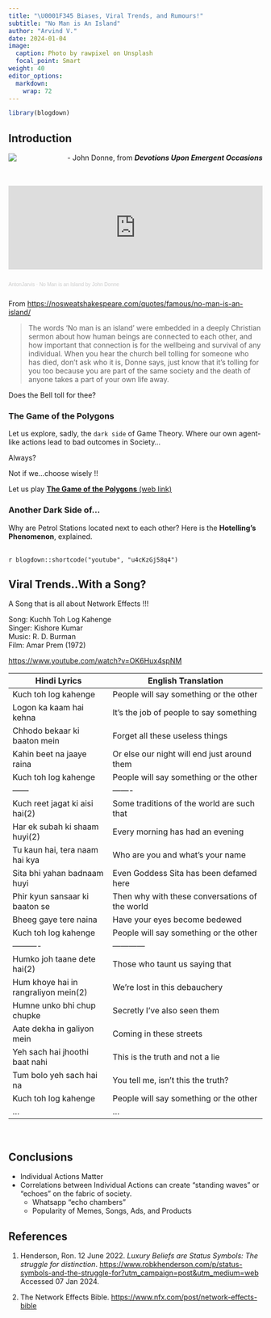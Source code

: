 ```yaml
---
title: "\U0001F345 Biases, Viral Trends, and Rumours!"
subtitle: "No Man is An Island"
author: "Arvind V."
date: 2024-01-04
image:
  caption: Photo by rawpixel on Unsplash
  focal_point: Smart
weight: 40
editor_options: 
  markdown: 
    wrap: 72
---
```


```r
library(blogdown)
```

## Introduction

![](donne.png)
  [- John Donne, from ***Devotions Upon Emergent Occasions***]{style="float:right"}
  
<br>
<br>
<iframe width="100%" height="166" scrolling="no" frameborder="no" allow="autoplay" src="https://w.soundcloud.com/player/?url=https%3A//api.soundcloud.com/tracks/1219217278&amp;color=ff5500&amp;show_teaser=true%3F">

</iframe>

::: {style="font-size: 10px; color: #cccccc;line-break: anywhere;word-break: normal;overflow: hidden;white-space: nowrap;text-overflow: ellipsis; font-family: Interstate,Lucida Grande,Lucida Sans Unicode,Lucida Sans,Garuda,Verdana,Tahoma,sans-serif;font-weight: 100;"}
<a href="https://soundcloud.com/anton-jarvis-206182017" title="Anton Jarvis" target="_blank" style="color: #cccccc; text-decoration: none;">AntonJarvis</a> ·
<a href="https://soundcloud.com/anton-jarvis-206182017/no-man-is-an-island-by-john-donne" title="No Man is an Island by John Donne" target="_blank" style="color: #cccccc; text-decoration: none;">No
Man is an Island by John Donne</a>
:::

From <https://nosweatshakespeare.com/quotes/famous/no-man-is-an-island/>

>The words ‘No man is an island’ were embedded in a deeply Christian sermon about how human beings are connected to each other, and how important that connection is for the wellbeing and survival of any individual. When you hear the church bell tolling for someone who has died, don’t ask who it is, Donne says, just know that it’s tolling for you too because you are part of the same society and the death of anyone takes a part of your own life away.

Does the Bell toll for thee?


### The Game of the Polygons

Let us explore, sadly, the `dark side` of Game Theory. Where our own
agent-like actions lead to bad outcomes in Society...

Always?

Not if we...choose wisely !!

Let us play <u>**The Game of the Polygons** [(web
link)](https://ncase.me/polygons/)</u>

### Another Dark Side of...

Why are Petrol Stations located next to each other? Here is the
**Hotelling's Phenomenon**, explained.

<br> `r blogdown::shortcode("youtube", "u4cKzGj58q4")` <br>



## Viral Trends..With a Song?

A Song that is all about Network Effects !!!

Song: Kuchh Toh Log Kahenge\
Singer: Kishore Kumar\
Music: R. D. Burman\
Film: Amar Prem (1972)\

<https://www.youtube.com/watch?v=OK6Hux4spNM>

Hindi Lyrics | English Translation
-------------|--------------------
Kuch toh log kahenge	|People will say something or the other
Logon ka kaam hai kehna	| It's the job of people to say something
Chhodo bekaar ki baaton mein |	Forget all these useless things
Kahin beet na jaaye raina	| Or else our night will end just around them
Kuch toh log kahenge |	People will say something or the other
------ | -------
Kuch reet jagat ki aisi hai(2) |	Some traditions of the world are such that
Har ek subah ki shaam huyi(2) | Every morning has had an evening
Tu kaun hai, tera naam hai kya| Who are you and what's your name
Sita bhi yahan badnaam huyi |Even Goddess Sita has been defamed here
Phir kyun sansaar ki baaton se | Then why with these conversations of the world
Bheeg gaye tere naina | Have your eyes become bedewed
Kuch toh log kahenge | People will say something or the other
---------- | ------------
Humko joh taane dete hai(2) |	Those who taunt us saying that
Hum khoye hai in rangraliyon mein(2) |	We're lost in this debauchery
Humne unko bhi chup chupke | Secretly I've also seen them
Aate dekha in galiyon mein| Coming in these streets
Yeh sach hai jhoothi baat nahi | This is the truth and not a lie
Tum bolo yeh sach hai na | You tell me, isn't this the truth?
Kuch toh log kahenge | People will say something or the other
... | ...


<br>


## Conclusions

- Individual Actions Matter
- Correlations between Individual Actions can create "standing waves" or "echoes" on the fabric of society.
  * Whatsapp "echo chambers"
  * Popularity of Memes, Songs, Ads, and Products

## References

1. Henderson, Ron. 12 June 2022. *Luxury Beliefs are Status Symbols: The struggle for distinction*. <https://www.robkhenderson.com/p/status-symbols-and-the-struggle-for?utm_campaign=post&utm_medium=web> Accessed 07 Jan 2024.

3. The Network Effects Bible. <https://www.nfx.com/post/network-effects-bible>
